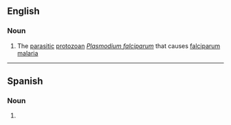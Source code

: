 ==English==

===Noun===
{{en-noun|-}}

# {{lb|en|cytology}} The [[parasitic]] [[protozoan]] ''[[Plasmodium falciparum]]'' that causes [[falciparum malaria]]
----

==Spanish==

===Noun===
{{es-noun|m}}

# {{l|en|falciparum}}